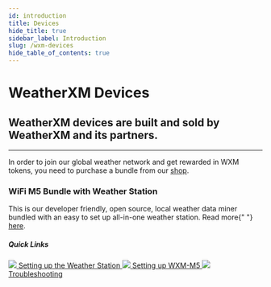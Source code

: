 ```yaml
---
id: introduction
title: Devices
hide_title: true
sidebar_label: Introduction
slug: /wxm-devices
hide_table_of_contents: true
---
```



<div class="row">
  <div class="col col--8">
    <h1>WeatherXM Devices</h1>
    <h2 className="subtitle">
      WeatherXM devices are built and sold by WeatherXM and its partners.
    </h2>
  </div>
</div>

<hr />

In order to join our global weather network and get rewarded in WXM tokens, you need to purchase a bundle from our [shop](https://weatherxm.com/).

<div class="row marginTop">
  <div class="col col--6">
    <div>
      <h3>WiFi M5 Bundle with Weather Station</h3>
      <p>
        This is our developer friendly, open source, local weather data miner
        bundled with an easy to set up all-in-one weather station. Read more{" "}
        <a href="/wxm-devices/wifi-m5-bundle">here</a>.
      </p>
    </div>
  </div>
  <div class="col col--5 col--offset-1">
    <h5 class="quick-links zero-margin">Quick Links</h5>
    <a className="block" href="/wxm-devices/wifi-m5-bundle/setup-weather-station">
      <img className="readmeIcon" src={useBaseUrl("img/icons/readme.svg")} />
      Setting up the Weather Station
    </a>
    <a className="block" href="/wxm-devices/wifi-m5-bundle/setup-m5">
      <img className="readmeIcon" src={useBaseUrl("img/icons/readme.svg")} />
      Setting up WXM-M5
    </a>
    <a className="block" href="/wxm-devices/wifi-m5-bundle/troubleshooting">
      <img className="readmeIcon" src={useBaseUrl("img/icons/readme.svg")} />
      Troubleshooting
    </a>
  </div>
</div>
